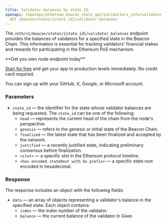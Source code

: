 ---
title: Validator balances by state ID
openapi: /openapi/ethereum_beacon_chain_api/validatiors_info/validator_balances.json
  GET /beacon/states/{state_id}/validator_balances
---

The `/eth/v1/beacon/states/{state_id}/validator_balances` endpoint provides the balances of validators for a specified state in the Beacon Chain. This information is essential for tracking validators' financial stakes and rewards for participating in the Ethereum PoS mechanism.

<Check>
**Get you own node endpoint today**

[Start for free](https://console.chainstack.com/) and get your app to production levels immediately. No credit card required.

You can sign up with your GitHub, X, Google, or Microsoft account.
</Check>


### Parameters

* `state_id` — the identifier for the state whose validator balances are being requested. The `state_id` can be one of the following:
  + `head` — represents the current head of the chain from the node's perspective.
  + `genesis` — refers to the genesis or initial state of the Beacon Chain.
  + `finalized` — the latest state that has been finalized and accepted by the network.
  + `justified` — a recently justified state, indicating preliminary consensus before finalization.
  + `<slot>` — a specific slot in the Ethereum protocol timeline.
  + `<hex encoded stateRoot with 0x prefix>` — a specific state root encoded in hexadecimal.

### Response

The response includes an object with the following fields:

* `data` — an array of objects representing a validator's balance in the specified state. Each object contains:
  + `index` — the index number of the validator.
  + `balance` — the current balance of the validator in Gwei.